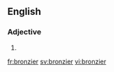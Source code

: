==English==

===Adjective===
{{head|en}}

# {{en-comparative of|bronzy}}

[[fr:bronzier]]
[[sv:bronzier]]
[[vi:bronzier]]